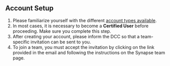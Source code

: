 ## Account Setup

1. Please familiarize yourself with the different [account types available](https://help.synapse.org/docs/Synapse-User-Account-Types.2007072795.html).
2. In most cases, it is necessary to become a **Certified User** before proceeding. Make sure you complete this step.
3. After creating your account, please inform the DCC so that a team-specific invitation can be sent to you.
4. To join a team, you must accept the invitation by clicking on the link provided in the email and following the instructions on the Synapse team page.